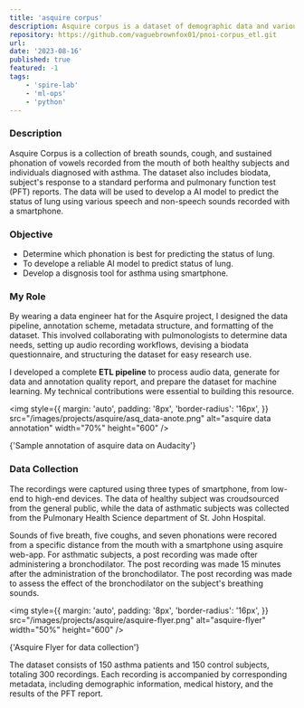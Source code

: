 ```yaml
---
title: 'asquire corpus'
description: Asquire corpus is a dataset of demographic data and various vocal sound of recorded using smartphone.
repository: https://github.com/vaguebrownfox01/pnoi-corpus_etl.git
url:
date: '2023-08-16'
published: true
featured: -1
tags:
    - 'spire-lab'
    - 'ml-ops'
    - 'python'
---
```


### Description

Asquire Corpus is a collection of breath sounds, cough, and sustained phonation of vowels recorded from the mouth of both healthy subjects and individuals diagnosed with asthma.
The dataset also includes biodata, subject's response to a standard performa and pulmonary function test (PFT) reports.
The data will be used to develop a AI model to predict the status of lung using various speech and non-speech sounds recorded with a smartphone.

### Objective

-   Determine which phonation is best for predicting the status of lung.
-   To develope a reliable AI model to predict status of lung.
-   Develop a disgnosis tool for asthma using smartphone.

### My Role

By wearing a data engineer hat for the Asquire project, I designed the data pipeline, annotation scheme, metadata structure, and formatting of the dataset.
This involved collaborating with pulmonologists to determine data needs, setting up audio recording workflows, devising a biodata questionnaire, and structuring the dataset for easy research use.

I developed a complete **ETL pipeline** to process audio data, generate for data and annotation quality report, and prepare the dataset for machine learning.
My technical contributions were essential to building this resource.

<img
	style={{
		margin: 'auto',
		padding: '8px',
		'border-radius': '16px',
	}}
	src="/images/projects/asquire/asq_data-anote.png"
	alt="asquire data annotation"
	width="70%"
	height="600"
/>
<p style={{ 'text-align': 'center', margin: 'auto' }} width="320">
	{'Sample annotation of asquire data on Audacity'}
</p>

### Data Collection

The recordings were captured using three types of smartphone, from low-end to high-end devices.
The data of healthy subject was croudsourced from the general public, while the data of asthmatic subjects was collected from the Pulmonary Health Science department of St. John Hospital.

Sounds of five breath, five coughs, and seven phonations were recored from a specific distance from the mouth with a smartphone using asquire web-app.
For asthmatic subjects, a post recording was made ofter administering a bronchodilator. The post recording was made 15 minutes after the administration of the bronchodilator.
The post recording was made to assess the effect of the bronchodilator on the subject's breathing sounds.

<img
	style={{
		margin: 'auto',
		padding: '8px',
		'border-radius': '16px',
	}}
	src="/images/projects/asquire/asquire-flyer.png"
	alt="asquire-flyer"
	width="50%"
	height="600"
/>
<p style={{ 'text-align': 'center', margin: 'auto' }}>
	{'Asquire Flyer for data collection'}
</p>

The dataset consists of 150 asthma patients and 150 control subjects, totaling 300 recordings.
Each recording is accompanied by corresponding metadata, including demographic information, medical history, and the results of the PFT report.
